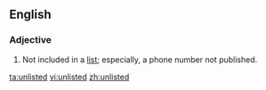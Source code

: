 ==English==

===Adjective===
{{en-adj|-}}

# Not included in a [[list]]; especially, a phone number not published.

[[ta:unlisted]]
[[vi:unlisted]]
[[zh:unlisted]]